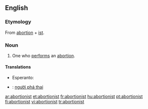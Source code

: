 ==English==

===Etymology===
From [[abortion]] + [[ist]].

===Noun===
{{en-noun}}

# One who [[perform]]s an [[abortion]].

====Translations====
{{trans-top|one who performs an abortion}}
* Esperanto: {{t|eo|abortigisto}}
{{trans-mid}}
{{trans-bottom}}

{{checktrans-top}}
*{{ttbc|Vietnamese}}: [[người phá thai]]
{{checktrans-bottom}}

[[ar:abortionist]]
[[et:abortionist]]
[[fr:abortionist]]
[[hu:abortionist]]
[[pt:abortionist]]
[[fi:abortionist]]
[[vi:abortionist]]
[[tr:abortionist]]